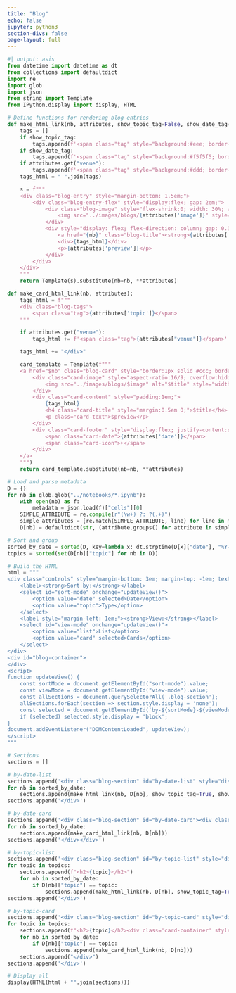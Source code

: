 ```yaml
---
title: "Blog"
echo: false
jupyter: python3
section-divs: false
page-layout: full
---
```


```python
#| output: asis
from datetime import datetime as dt
from collections import defaultdict
import re
import glob
import json
from string import Template
from IPython.display import display, HTML

# Define functions for rendering blog entries
def make_html_link(nb, attributes, show_topic_tag=False, show_date_tag=False):
    tags = []
    if show_topic_tag:
        tags.append(f'<span class="tag" style="background:#eee; border-radius:4px; padding:0.1em 0.4em; font-size:0.8em;">{attributes["topic"]}</span>')
    if show_date_tag:
        tags.append(f'<span class="tag" style="background:#f5f5f5; border-radius:4px; padding:0.1em 0.4em; font-size:0.8em;">{attributes["date"]}</span>')
    if attributes.get("venue"):
        tags.append(f'<span class="tag" style="background:#ddd; border-radius:4px; padding:0.1em 0.4em; font-size:0.8em;">{attributes["venue"]}</span>')
    tags_html = " ".join(tags)

    s = f"""
    <div class="blog-entry" style="margin-bottom: 1.5em;">
        <div class="blog-entry-flex" style="display:flex; gap: 2em;">
            <div class="blog-image" style="flex-shrink:0; width: 30%; aspect-ratio: 4 / 3; overflow: hidden;">
                <img src="../images/blogs/{attributes['image']}" style="width: 100%; height: 100%; object-fit: cover; object-position: top left;">
            </div>
            <div style="display: flex; flex-direction: column; gap: 0.3em;">
                <a href="{nb}" class="blog-title"><strong>{attributes['title']}</strong></a>
                <div>{tags_html}</div>
                <p>{attributes['preview']}</p>
            </div>
        </div>
    </div>
    """
    return Template(s).substitute(nb=nb, **attributes)

def make_card_html_link(nb, attributes):
    tags_html = f"""
    <div class="blog-tags">
        <span class="tag">{attributes['topic']}</span>
    """

    if attributes.get("venue"):
        tags_html += f'<span class="tag">{attributes["venue"]}</span>'

    tags_html += "</div>"

    card_template = Template(f"""
    <a href="$nb" class="blog-card" style="border:1px solid #ccc; border-radius:1em; overflow:hidden; text-decoration:none; margin-bottom:1em;">
        <div class="card-image" style="aspect-ratio:16/9; overflow:hidden;">
            <img src="../images/blogs/$image" alt="$title" style="width:100%; height:100%; object-fit:cover;">
        </div>
        <div class="card-content" style="padding:1em;">
            {tags_html}
            <h4 class="card-title" style="margin:0.5em 0;">$title</h4>
            <p class="card-text">$preview</p>
        </div>
        <div class="card-footer" style="display:flex; justify-content:space-between; padding:0 1em 1em 1em;">
            <span class="card-date">{attributes['date']}</span>
            <span class="card-icon">➤</span>
        </div>
    </a>
    """)
    return card_template.substitute(nb=nb, **attributes)

# Load and parse metadata
D = {}
for nb in glob.glob("../notebooks/*.ipynb"):
    with open(nb) as f:
        metadata = json.load(f)["cells"][0]
    SIMPLE_ATTRIBUTE = re.compile(r"(\w+) ?: ?(.+)")
    simple_attributes = [re.match(SIMPLE_ATTRIBUTE, line) for line in metadata["source"]]
    D[nb] = defaultdict(str, (attribute.groups() for attribute in simple_attributes if attribute is not None))

# Sort and group
sorted_by_date = sorted(D, key=lambda x: dt.strptime(D[x]["date"], "%Y-%m-%d"), reverse=True)
topics = sorted(set(D[nb]["topic"] for nb in D))

# Build the HTML
html = """
<div class="controls" style="margin-bottom: 3em; margin-top: -1em; text-align: center;">
    <label><strong>Sort by:</strong></label>
    <select id="sort-mode" onchange="updateView()">
        <option value="date" selected>Date</option>
        <option value="topic">Type</option>
    </select>
    <label style="margin-left: 1em;"><strong>View:</strong></label>
    <select id="view-mode" onchange="updateView()">
        <option value="list">List</option>
        <option value="card" selected>Cards</option>
    </select>
</div>
<div id="blog-container">
</div>
<script>
function updateView() {
    const sortMode = document.getElementById("sort-mode").value;
    const viewMode = document.getElementById("view-mode").value;
    const allSections = document.querySelectorAll('.blog-section');
    allSections.forEach(section => section.style.display = 'none');
    const selected = document.getElementById(`by-${sortMode}-${viewMode}`);
    if (selected) selected.style.display = 'block';
}
document.addEventListener("DOMContentLoaded", updateView);
</script>
"""

# Sections
sections = []

# by-date-list
sections.append('<div class="blog-section" id="by-date-list" style="display:none;">')
for nb in sorted_by_date:
    sections.append(make_html_link(nb, D[nb], show_topic_tag=True, show_date_tag=True))
sections.append('</div>')

# by-date-card
sections.append('<div class="blog-section" id="by-date-card"><div class="card-container" style="display:grid; grid-template-columns: repeat(auto-fill, minmax(300px, 1fr)); gap: 1.5em;">')
for nb in sorted_by_date:
    sections.append(make_card_html_link(nb, D[nb]))
sections.append('</div></div>')

# by-topic-list
sections.append('<div class="blog-section" id="by-topic-list" style="display:none;">')
for topic in topics:
    sections.append(f"<h2>{topic}</h2>")
    for nb in sorted_by_date:
        if D[nb]["topic"] == topic:
            sections.append(make_html_link(nb, D[nb], show_topic_tag=True, show_date_tag=True))
sections.append('</div>')

# by-topic-card
sections.append('<div class="blog-section" id="by-topic-card" style="display:none;">')
for topic in topics:
    sections.append(f"<h2>{topic}</h2><div class='card-container' style='display:grid; grid-template-columns: repeat(auto-fill, minmax(300px, 1fr)); gap: 1.5em;'>")
    for nb in sorted_by_date:
        if D[nb]["topic"] == topic:
            sections.append(make_card_html_link(nb, D[nb]))
    sections.append("</div>")
sections.append('</div>')

# Display all
display(HTML(html + "".join(sections)))

```
